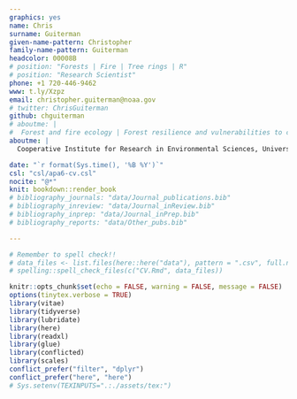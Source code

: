 ```yaml
---
graphics: yes
name: Chris
surname: Guiterman
given-name-pattern: Christopher
family-name-pattern: Guiterman
headcolor: 00008B
# position: "Forests | Fire | Tree rings | R"
# position: "Research Scientist"
phone: +1 720-446-9462
www: t.ly/Xzpz
email: christopher.guiterman@noaa.gov
# twitter: ChrisGuiterman
github: chguiterman
# aboutme: |
#  Forest and fire ecology | Forest resilience and vulnerabilities to climate change | Human influences on forest systems | Applications in dendrochronology
aboutme: |
  Cooperative Institute for Research in Environmental Sciences, University of Colorado at Boulder \newline World Data Service for Paleoclimatology, NOAA's National Centers for Environmental Information \newline `r format(Sys.time(), '%B %Y')`

date: "`r format(Sys.time(), '%B %Y')`"
csl: "csl/apa6-cv.csl"
nocite: "@*"
knit: bookdown::render_book
# bibliography_journals: "data/Journal_publications.bib"
# bibliography_inreview: "data/Journal_inReview.bib"
# bibliography_inprep: "data/Journal_inPrep.bib"
# bibliography_reports: "data/Other_pubs.bib"

---
```



```r
# Remember to spell check!!
# data_files <- list.files(here::here("data"), pattern = ".csv", full.names = TRUE)
# spelling::spell_check_files(c("CV.Rmd", data_files))
```

```r
knitr::opts_chunk$set(echo = FALSE, warning = FALSE, message = FALSE)
options(tinytex.verbose = TRUE)
library(vitae)
library(tidyverse)
library(lubridate)
library(here)
library(readxl)
library(glue)
library(conflicted)
library(scales)
conflict_prefer("filter", "dplyr")
conflict_prefer("here", "here")
# Sys.setenv(TEXINPUTS=".:./assets/tex:")
```
